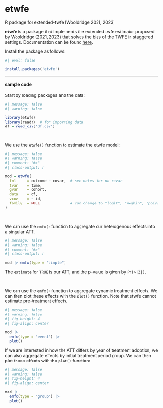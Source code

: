 # etwfe {.unnumbered}

::: small
R package for extended-twfe (Wooldridge 2021, 2023)
:::

**etwfe** is a package that implements the extended twfe estimator proposed by Wooldridge (2021, 2023) that solves the bias of the TWFE in staggered settings. Documentation can be found [here](https://grantmcdermott.com/etwfe/index.html).

Install the package as follows:

```r
#| eval: false

install.packages('etwfe')
```

------------------------------------------------------------------------

#### sample code

Start by loading packages and the data:

```r
#| message: false
#| warning: false

library(etwfe)
library(readr)  # for importing data
df = read_csv('df.csv')
```

<br />

We use the `etwfe()` function to estimate the etwfe model:

```r
#| message: false
#| warning: false
#| comment: "#>"
#| class-output: r

mod = etwfe(
  fml     = outcome ~ covar,  # see notes for no covar
  tvar    = time,
  gvar    = cohort,
  data    = df,
  vcov    = ~ id,
  family  = NULL              # can change to "logit", "negbin", "poisson"
)
```

<br />

We can use the `emfx()` function to aggregate our heterogenous effects into a singular ATT.

```r
#| message: false
#| warning: false
#| comment: "#>"
#| class-output: r

mod |> emfx(type = "simple")
```

The `estimate` for `TRUE` is our ATT, and the p-value is given by `Pr(>|Z|)`.

<br />

We can use the `emfx()` function to aggregate dynamic treatment effects. We can then plot these effects with the `plot()` function. Note that etwfe cannot estimate pre-treatment effects.

```r
#| message: false
#| warning: false
#| fig-height: 4
#| fig-align: center

mod |>
  emfx(type = "event") |>
  plot()
```

If we are interested in how the ATT differs by year of treatment adoption, we can also aggregate effects by initial treatment period group. We can then plot these effects with the `plot()` function:

```r
#| message: false
#| warning: false
#| fig-height: 4
#| fig-align: center

mod |>
  emfx(type = "group") |>
  plot()
```

<br />
